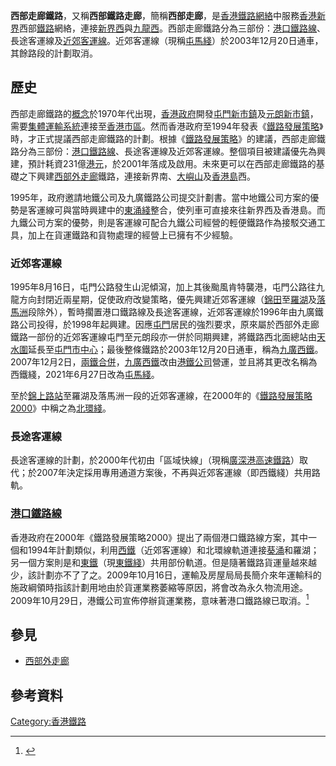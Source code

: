 '''西部走廊鐵路'''，又稱'''西部鐵路走廊'''，簡稱'''西部走廊'''，是[[香港鐵路網絡|香港鐵路網絡]]中服務[[香港|香港]][[新界|新界]]西部[[鐵路|鐵路]]網絡，連接[[新界西|新界西]]與[[九龍西|九龍西]]。西部走廊鐵路分為三部份：[[港口鐵路線|港口鐵路線]]、長途客運線及[[近郊鐵路|近郊客運線]]。近郊客運線（現稱[[屯馬綫|屯馬綫]]）於2003年12月20日通車，其餘路段的計劃取消。

==歷史==
西部走廊鐵路的[[概念|概念]]於1970年代出現，[[香港政府|香港政府]]開發[[屯門新市鎮|屯門新市鎮]]及[[元朗新市鎮|元朗新市鎮]]，需要[[城市軌道交通|集體運輸系統]]連接至[[香港市區|香港市區]]。然而香港政府至1994年發表《[[鐵路發展策略|鐵路發展策略]]》時，才正式提議西部走廊鐵路的計劃。根據《[[鐵路發展策略|鐵路發展策略]]》的建議，西部走廊鐵路分為三部份：[[港口鐵路線|港口鐵路線]]、長途客運線及近郊客運線。整個項目被建議優先為興建，預計耗資231億[[港元|港元]]，於2001年落成及啟用。未來更可以在西部走廊鐵路的基礎之下興建[[西部外走廊|西部外走廊]]鐵路，連接新界南、[[大嶼山|大嶼山]]及[[香港島|香港島]]西。

1995年，政府邀請地鐵公司及九廣鐵路公司提交計劃書。當中地鐵公司方案的優勢是客運線可與當時興建中的[[東涌綫|東涌綫]]整合，使列車可直接來往新界西及香港島。而九鐵公司方案的優勢，則是客運線可配合九鐵公司經營的輕便鐵路作為接駁交通工具，加上在貨運鐵路和貨物處理的經營上已擁有不少經驗。 

===近郊客運線===
1995年8月16日，屯門公路發生山泥傾瀉，加上其後颱風肯特襲港，屯門公路往九龍方向封閉近兩星期，促使政府改變策略，優先興建近郊客運線（[[錦田|錦田]]至[[羅湖|羅湖]]及[[落馬洲|落馬洲]]段除外），暫時擱置港口鐵路線及長途客運線，近郊客運線於1996年由九廣鐵路公司投得，於1998年起興建。因應[[屯門|屯門]]居民的強烈要求，原來屬於西部外走廊鐵路一部份的近郊客運線屯門至元朗段亦一併於同期興建，將鐵路西北面總站由[[天水圍市中心|天水圍]]延長至[[屯門市中心|屯門市中心]]；最後整條鐵路於2003年12月20日通車，稱為[[九廣西鐵|九廣西鐵]]。2007年12月2日，[[兩鐵合併|兩鐵合併]]，[[九廣西鐵|九廣西鐵]]改由[[港鐵公司|港鐵公司]]營運，並且將其更改名稱為西鐵綫，2021年6月27日改為[[屯馬綫|屯馬綫]]。

至於[[錦上路站|錦上路站]]至羅湖及落馬洲一段的近郊客運線，在2000年的《[[鐵路發展策略2000|鐵路發展策略2000]]》中稱之為[[北環綫|北環綫]]。

===長途客運線===
長途客運線的計劃，於2000年代初由「區域快線」（現稱[[廣深港高速鐵路|廣深港高速鐵路]]）取代；於2007年決定採用專用通道方案後，不再與近郊客運線（即西鐵綫）共用路軌。

===[[港口鐵路線|港口鐵路線]]===
香港政府在2000年《鐵路發展策略2000》提出了兩個港口鐵路線方案，其中一個和1994年計劃類似，利用[[西鐵綫|西鐵]]（近郊客運線）和北環線軌道連接[[葵涌|葵涌]]和羅湖；另一個方案則是和[[東鐵|東鐵]]（現[[東鐵綫|東鐵綫]]）共用部份軌道。但是隨著鐵路貨運量越來越少，該計劃亦不了了之。2009年10月16日，運輸及房屋局局長簡介來年運輸科的施政綱領時指該計劃用地由於貨運業務萎縮等原因，將會改為永久物流用途。2009年10月29日，港鐵公司宣佈停辦貨運業務，意味著港口鐵路線已取消。<ref>{{cite web|url=https://www.legco.gov.hk/yr09-10/chinese/panels/edev/papers/edev1016cb1-18-2-c.pdf|title=運輸及房屋局運輸科的施政綱領|work=立法會經濟發展事務委員會|date=2009-09-16}}</ref>

==參見==
*[[西部外走廊|西部外走廊]]

==參考資料==
{{Reflist|30em}}

[[Category:香港鐵路|Category:香港鐵路]]